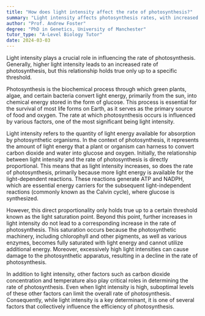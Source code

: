 ```yaml
---
title: "How does light intensity affect the rate of photosynthesis?"
summary: "Light intensity affects photosynthesis rates, with increased intensity enhancing the process until it reaches a saturation point."
author: "Prof. Andrew Foster"
degree: "PhD in Genetics, University of Manchester"
tutor_type: "A-Level Biology Tutor"
date: 2024-03-03
---
```


Light intensity plays a crucial role in influencing the rate of photosynthesis. Generally, higher light intensity leads to an increased rate of photosynthesis, but this relationship holds true only up to a specific threshold.

Photosynthesis is the biochemical process through which green plants, algae, and certain bacteria convert light energy, primarily from the sun, into chemical energy stored in the form of glucose. This process is essential for the survival of most life forms on Earth, as it serves as the primary source of food and oxygen. The rate at which photosynthesis occurs is influenced by various factors, one of the most significant being light intensity.

Light intensity refers to the quantity of light energy available for absorption by photosynthetic organisms. In the context of photosynthesis, it represents the amount of light energy that a plant or organism can harness to convert carbon dioxide and water into glucose and oxygen. Initially, the relationship between light intensity and the rate of photosynthesis is directly proportional. This means that as light intensity increases, so does the rate of photosynthesis, primarily because more light energy is available for the light-dependent reactions. These reactions generate ATP and NADPH, which are essential energy carriers for the subsequent light-independent reactions (commonly known as the Calvin cycle), where glucose is synthesized.

However, this direct proportionality only holds true up to a certain threshold known as the light saturation point. Beyond this point, further increases in light intensity do not lead to a corresponding increase in the rate of photosynthesis. This saturation occurs because the photosynthetic machinery, including chlorophyll and other pigments, as well as various enzymes, becomes fully saturated with light energy and cannot utilize additional energy. Moreover, excessively high light intensities can cause damage to the photosynthetic apparatus, resulting in a decline in the rate of photosynthesis.

In addition to light intensity, other factors such as carbon dioxide concentration and temperature also play critical roles in determining the rate of photosynthesis. Even when light intensity is high, suboptimal levels of these other factors can limit the overall rate of photosynthesis. Consequently, while light intensity is a key determinant, it is one of several factors that collectively influence the efficiency of photosynthesis.
    
